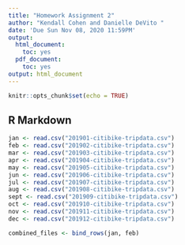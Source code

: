 ---
title: "Homework Assignment 2"
author: "Kendall Cohen and Danielle DeVito "
date: 'Due Sun Nov 08, 2020 11:59PM'
output:
  html_document:
    toc: yes
  pdf_document:
    toc: yes
output: html_document
---

```{r setup, include=FALSE}
knitr::opts_chunk$set(echo = TRUE)
```

## R Markdown

```{r}
jan <- read.csv("201901-citibike-tripdata.csv")
feb <- read.csv("201902-citibike-tripdata.csv")
mar <- read.csv("201903-citibike-tripdata.csv")
apr <- read.csv("201904-citibike-tripdata.csv")
may <- read.csv("201905-citibike-tripdata.csv") 
jun <- read.csv("201906-citibike-tripdata.csv")
jul <- read.csv("201907-citibike-tripdata.csv")
aug <- read.csv("201908-citibike-tripdata.csv")
sept <- read.csv("201909-citibike-tripdata.csv")
oct <- read.csv("201910-citibike-tripdata.csv")
nov <- read.csv("201911-citibike-tripdata.csv")
dec <- read.csv("201912-citibike-tripdata.csv")

combined_files <- bind_rows(jan, feb)


```


